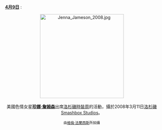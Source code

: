 <br />'''[[Portal:色情/每日圖片/4月9日|4月9日]]''' :
<center>
[[File:Jenna_Jameson_2008.jpg|275px]]
<br><br>
美國色情女星'''[[珍娜·詹姆森|珍娜·詹姆森]]'''出席[[洛杉磯時裝周|洛杉磯時裝周]]的活動，攝於2008年3月11日[[洛杉磯|洛杉磯]][[Smashbox_Studios|Smashbox Studios]]。
<p>
<small>由[[:en:User:Toglenn|格倫·法蘭西斯]]所拍攝</small>
</center>